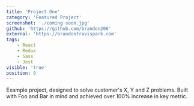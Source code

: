 ```yaml
---
title: 'Project One'
category: 'Featured Project'
screenshot: './coming-soon.jpg'
github: 'https://github.com/brandon206'
external: 'https://brandontravispark.com'
tags:
    - React
    - Redux
    - Sass
    - Jest
visible: 'true'
position: 0
---
```


Example project, designed to solve customer's X, Y and Z problems. Built with Foo and Bar in mind and achieved over 100% increase in key metric.